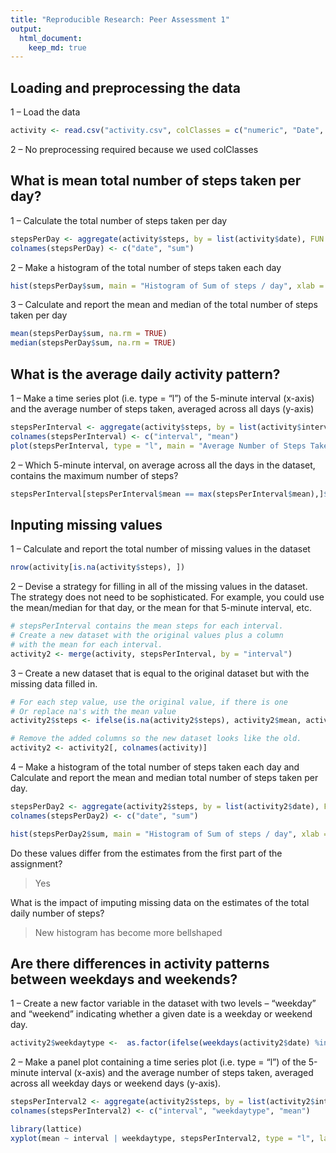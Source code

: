 ```yaml
---
title: "Reproducible Research: Peer Assessment 1"
output: 
  html_document:
    keep_md: true
---
```


## Loading and preprocessing the data
1 – Load the data
```r
activity <- read.csv("activity.csv", colClasses = c("numeric", "Date", "numeric"))
```
2 – No preprocessing required because we used colClasses

## What is mean total number of steps taken per day?
1 – Calculate the total number of steps taken per day
```r
stepsPerDay <- aggregate(activity$steps, by = list(activity$date), FUN = sum, na.rm = TRUE)
colnames(stepsPerDay) <- c("date", "sum")
```
2 – Make a histogram of the total number of steps taken each day
```r
hist(stepsPerDay$sum, main = "Histogram of Sum of steps / day", xlab = "Sum of steps / day")
```
3 – Calculate and report the mean and median of the total number of steps taken per day
```r
mean(stepsPerDay$sum, na.rm = TRUE)
median(stepsPerDay$sum, na.rm = TRUE)
````

## What is the average daily activity pattern?
1 – Make a time series plot (i.e. type = "l") of the 5-minute interval (x-axis) and the average number of steps taken, averaged across all days (y-axis)
```r
stepsPerInterval <- aggregate(activity$steps, by = list(activity$interval), FUN = mean, na.rm = TRUE)
colnames(stepsPerInterval) <- c("interval", "mean")
plot(stepsPerInterval, type = "l", main = "Average Number of Steps Taken Across All Days")
```

2 – Which 5-minute interval, on average across all the days in the dataset, contains the maximum number of steps?
```r
stepsPerInterval[stepsPerInterval$mean == max(stepsPerInterval$mean),]$interval
```


## Inputing missing values
1 – Calculate and report the total number of missing values in the dataset
```r
nrow(activity[is.na(activity$steps), ])
```

2 – Devise a strategy for filling in all of the missing values in the dataset. The strategy does not need to be sophisticated. For example, you could use the mean/median for that day, or the mean for that 5-minute interval, etc.
```r
# stepsPerInterval contains the mean steps for each interval.
# Create a new dataset with the original values plus a column
# with the mean for each interval.
activity2 <- merge(activity, stepsPerInterval, by = "interval")
```

3 – Create a new dataset that is equal to the original dataset but with the missing data filled in.
```r
# For each step value, use the original value, if there is one
# Or replace na's with the mean value
activity2$steps <- ifelse(is.na(activity2$steps), activity2$mean, activity2$steps)

# Remove the added columns so the new dataset looks like the old.
activity2 <- activity2[, colnames(activity)]
```

4 – Make a histogram of the total number of steps taken each day and Calculate and report the mean and median total number of steps taken per day. 
```r
stepsPerDay2 <- aggregate(activity2$steps, by = list(activity2$date), FUN = sum, na.rm = TRUE)
colnames(stepsPerDay2) <- c("date", "sum")

hist(stepsPerDay2$sum, main = "Histogram of Sum of steps / day", xlab = "Sum of steps / day")
```

Do these values differ from the estimates from the first part of the assignment? 

<blockquote>Yes</blockquote>

What is the impact of imputing missing data on the estimates of the total daily number of steps?

<blockquote>New histogram has become more bellshaped</blockquote>

## Are there differences in activity patterns between weekdays and weekends?
1 – Create a new factor variable in the dataset with two levels – “weekday” and “weekend” indicating whether a given date is a weekday or weekend day.
```r
activity2$weekdaytype <-  as.factor(ifelse(weekdays(activity2$date) %in% c("Saturday", "Sunday"), "Weekend", "Weekday"))
```

2 – Make a panel plot containing a time series plot (i.e. type = "l") of the 5-minute interval (x-axis) and the average number of steps taken, averaged across all weekday days or weekend days (y-axis).
```r
stepsPerInterval2 <- aggregate(activity2$steps, by = list(activity2$interval, activity2$weekdaytype), FUN = mean, na.rm = TRUE)
colnames(stepsPerInterval2) <- c("interval", "weekdaytype", "mean")

library(lattice)
xyplot(mean ~ interval | weekdaytype, stepsPerInterval2, type = "l", layout = c(1,2), main = "Average Number of Steps")
```